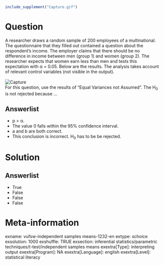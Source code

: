 ```{r, echo = FALSE, results = "hide"}
include_supplement("Capture.gif")
```

Question
========
A researcher draws a random sample of 200 employees of a multinational.
The questionnaire that they filled out contained a question about the
respondent's income. The employer claims that there should be no
difference in income between men (group 1) and women (group 2). The
researcher expects that women earn less than men and tests this
expectation with α = 0.05. Below are the results. The analysis takes
account of relevant control variables (not visible in the output).  
   
<img src="Capture.gif" class="fr-fic fr-dii tvcss_2" alt="Capture" />   
For this question, use the results of "Equal Variances not Assumed". The
H<sub>0</sub> is not rejected because ...

Answerlist
----------
* p &gt; α.
* The value 0 falls within the 95% confidence interval.
* a and b are both correct.
* This conclusion is incorrect. H<sub>0</sub> has to be be rejected.

Solution
========










Answerlist
----------
* True
* False
* False
* False

Meta-information
================
exname: vufsw-independent samples means-1232-en
extype: schoice
exsolution: 1000
exshuffle: TRUE
exsection: inferential statistics/parametric techniques/t-test/independent samples means
exextra[Type]: interpreting output
exextra[Program]: NA
exextra[Language]: english
exextra[Level]: statistical literacy

